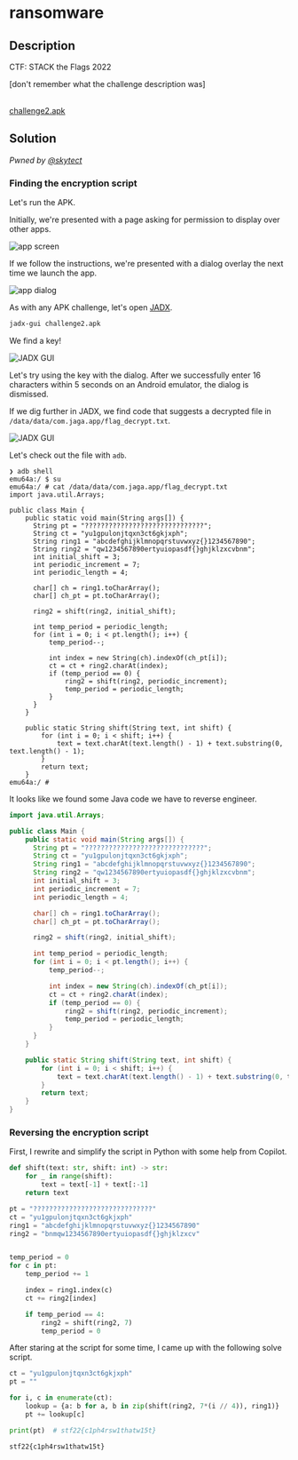 # ransomware

## Description

CTF: STACK the Flags 2022

[don't remember what the challenge description was]

<br />
<a href="/files/stacktheflags-2022/challenge2.apk" download>
  challenge2.apk
</a>

## Solution

_Pwned by [@skytect](https://github.com/skytect)_

### Finding the encryption script

Let's run the APK.

Initially, we're presented with a page asking for permission to display over
other apps.

![app screen](/images/stacktheflags-2022/ransomware-1.png)

If we follow the instructions, we're presented with a dialog overlay the next
time we launch the app.

![app dialog](/images/stacktheflags-2022/ransomware-2.png)

As with any APK challenge, let's open [JADX](https://github.com/skylot/jadx).

```bash
jadx-gui challenge2.apk
```

We find a key!

![JADX GUI](/images/stacktheflags-2022/ransomware-3.png)

Let's try using the key with the dialog. After we successfully enter 16
characters within 5 seconds on an Android emulator, the dialog is dismissed.

If we dig further in JADX, we find code that suggests a decrypted file in
`/data/data/com.jaga.app/flag_decrypt.txt`.

![JADX GUI](/images/stacktheflags-2022/ransomware-4.png)

Let's check out the file with `adb`.

```
❯ adb shell
emu64a:/ $ su
emu64a:/ # cat /data/data/com.jaga.app/flag_decrypt.txt
import java.util.Arrays;

public class Main {
    public static void main(String args[]) {
      String pt = "??????????????????????????????";
      String ct = "yu1gpulonjtqxn3ct6gkjxph";
      String ring1 = "abcdefghijklmnopqrstuvwxyz{}1234567890";
      String ring2 = "qw1234567890ertyuiopasdf{}ghjklzxcvbnm";
      int initial_shift = 3;
      int periodic_increment = 7;
      int periodic_length = 4;

      char[] ch = ring1.toCharArray();
      char[] ch_pt = pt.toCharArray();

      ring2 = shift(ring2, initial_shift);

      int temp_period = periodic_length;
      for (int i = 0; i < pt.length(); i++) {
          temp_period--;

          int index = new String(ch).indexOf(ch_pt[i]);
          ct = ct + ring2.charAt(index);
          if (temp_period == 0) {
              ring2 = shift(ring2, periodic_increment);
              temp_period = periodic_length;
          }
      }
    }

    public static String shift(String text, int shift) {
        for (int i = 0; i < shift; i++) {
            text = text.charAt(text.length() - 1) + text.substring(0, text.length() - 1);
        }
        return text;
    }
emu64a:/ #
```

It looks like we found some Java code we have to reverse engineer.

```java
import java.util.Arrays;

public class Main {
    public static void main(String args[]) {
      String pt = "??????????????????????????????";
      String ct = "yu1gpulonjtqxn3ct6gkjxph";
      String ring1 = "abcdefghijklmnopqrstuvwxyz{}1234567890";
      String ring2 = "qw1234567890ertyuiopasdf{}ghjklzxcvbnm";
      int initial_shift = 3;
      int periodic_increment = 7;
      int periodic_length = 4;

      char[] ch = ring1.toCharArray();
      char[] ch_pt = pt.toCharArray();

      ring2 = shift(ring2, initial_shift);

      int temp_period = periodic_length;
      for (int i = 0; i < pt.length(); i++) {
          temp_period--;

          int index = new String(ch).indexOf(ch_pt[i]);
          ct = ct + ring2.charAt(index);
          if (temp_period == 0) {
              ring2 = shift(ring2, periodic_increment);
              temp_period = periodic_length;
          }
      }
    }

    public static String shift(String text, int shift) {
        for (int i = 0; i < shift; i++) {
            text = text.charAt(text.length() - 1) + text.substring(0, text.length() - 1);
        }
        return text;
    }
}
```

### Reversing the encryption script

First, I rewrite and simplify the script in Python with some help from Copilot.

```python
def shift(text: str, shift: int) -> str:
    for _ in range(shift):
        text = text[-1] + text[:-1]
    return text

pt = "??????????????????????????????"
ct = "yu1gpulonjtqxn3ct6gkjxph"
ring1 = "abcdefghijklmnopqrstuvwxyz{}1234567890"
ring2 = "bnmqw1234567890ertyuiopasdf{}ghjklzxcv"


temp_period = 0
for c in pt:
    temp_period += 1

    index = ring1.index(c)
    ct += ring2[index]

    if temp_period == 4:
        ring2 = shift(ring2, 7)
        temp_period = 0
```

After staring at the script for some time, I came up with the following solve
script.

```python
ct = "yu1gpulonjtqxn3ct6gkjxph"
pt = ""

for i, c in enumerate(ct):
    lookup = {a: b for a, b in zip(shift(ring2, 7*(i // 4)), ring1)}
    pt += lookup[c]

print(pt)  # stf22{c1ph4rsw1thatw15t}
```

`stf22{c1ph4rsw1thatw15t}`
